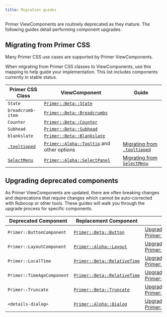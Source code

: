 ```yaml
---
title: Migration guides
---
```


Primer ViewComponents are routinely deprecated as they mature. The following guides detail performing component upgrades.

## Migrating from Primer CSS

Many Primer CSS use cases are supported by Primer ViewComponents.

When migrating from Primer CSS classes to ViewComponents, use this mapping to
help guide your implementation. This list includes components currently in
stable status.

| Primer CSS Class | ViewComponent | Guide |
|------------------|---------------|-------|
| `State`                                                                                    | [`Primer::Beta::State`](/components/state-label/rails/beta)                    | |
| `breadcrumb-item`                                                                          | [`Primer::Beta::Breadcrumbs`](/components/breadcrumbs/rails/beta)              | |
| `Counter`                                                                                  | [`Primer::Beta::Counter`](/components/counter-label/rails/beta)                | |
| `Subhead`                                                                                  | [`Primer::Beta::Subhead`](/components/pagehead/rails/beta)                     | |
| `blankslate`                                                                               | [`Primer::Beta::Blankslate`](/components/blankslate/rails/beta)                | |
| [`.tooltipped`](https://primer.style/css/storybook/?path=/docs/deprecated-tooltip--docs)   | [`Primer::Alpha::Tooltip`](/components/tooltip/rails/alpha) and other options  | [Migrating from `.tooltipped`](/guides/rails/migration-guides/primer-css-tooltipped) |
| [`SelectMenu`](https://primer.style/css/storybook/?path=/docs/deprecated-selectmenu--docs) | [`Primer::Alpha::SelectPanel`](/components/selectpanel/rails/alpha)            | [Migrating from `SelectMenu`](/guides/rails/migration-guides/primer-css-select-menu) |

## Upgrading deprecated components

As Primer ViewComponents are updated, there are often breaking changes and
deprecations that require changes which cannot be auto-corrected with Rubocop or
other tools. These guides will walk you through the upgrade process for specific
components.

| Deprecated Component | Replacement Component | Guide |
|----------------------|-----------------------|-------|
| `Primer::ButtonComponent` | [`Primer::Beta::Button`](/components/button/rails/beta) | [Upgrade to Primer::Beta::Button](/guides/rails/migration-guides/primer-button-component) |
| `Primer::LayoutComponent` | [`Primer::Alpha::Layout`](/components/layout/rails/alpha) | [Upgrade to Primer::Alpha::Layout](/guides/rails/migration-guides/primer-layout-component) |
| `Primer::LocalTime` | [`Primer::Beta::RelativeTime`](/components/relative-time/rails/beta) | [Upgrade to Primer::Beta::RelativeTime](/guides/rails/migration-guides/primer-local-time) |
| `Primer::TimeAgoComponent` | [`Primer::Beta::RelativeTime`](/components/relative-time/rails/beta) | [Upgrade to Primer::Beta::RelativeTime](/guides/rails/migration-guides/primer-time-ago) |
| `Primer::Truncate` | [`Primer::Beta::Truncate`](/components/truncate/rails/beta) | [Upgrade to Primer::Beta::Truncate](/guides/rails/migration-guides/primer-truncate) |
| `<details-dialog>` | [`Primer::Alpha::Dialog`](/components/dialog/rails/alpha) | [Upgrade to Primer::Alpha::Dialog](/guides/rails/migration-guides/primer-dialog) |
